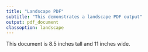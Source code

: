```yaml
---
title: "Landscape PDF"
subtitle: "This demonstrates a landscape PDF output"
output: pdf_document
classoption: landscape
---
```


This document is 8.5 inches tall and 11 inches wide.